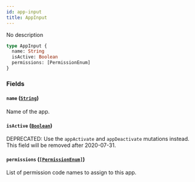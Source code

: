 ```yaml
---
id: app-input
title: AppInput
---
```


No description

```graphql
type AppInput {
  name: String
  isActive: Boolean
  permissions: [PermissionEnum]
}
```

### Fields

#### `name` ([`String`](/developer/api-reference/scalars/string.mdx))

Name of the app.

#### `isActive` ([`Boolean`](/developer/api-reference/scalars/boolean.mdx))

DEPRECATED: Use the `appActivate` and `appDeactivate` mutations instead. This field will be removed after 2020-07-31.

#### `permissions` ([`[PermissionEnum]`](/developer/api-reference/enums/permission-enum.mdx))

List of permission code names to assign to this app.
